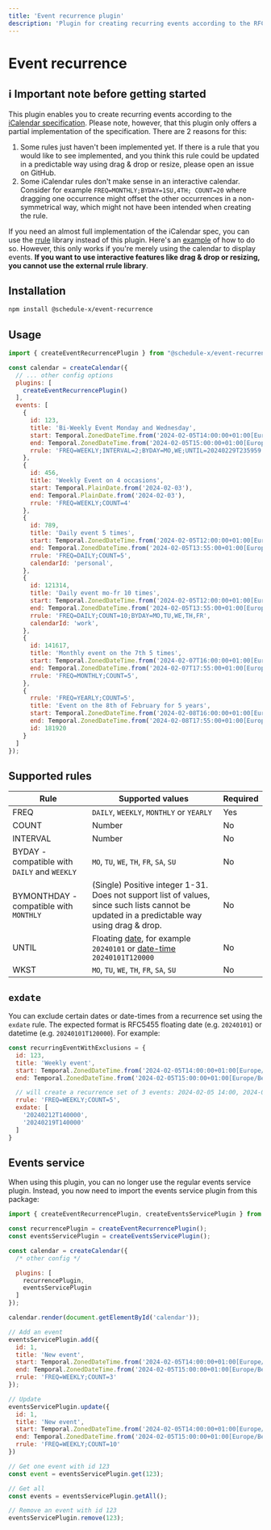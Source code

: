 ```yaml
---
title: 'Event recurrence plugin'
description: 'Plugin for creating recurring events according to the RFC5545 specification.'
---
```



# Event recurrence

## ℹ️ Important note before getting started

This plugin enables you to create recurring events according to the [iCalendar specification](https://datatracker.ietf.org/doc/html/rfc5545#section-3.3.10). Please note, however,
that
this plugin only offers a partial implementation of the specification. There are 2 reasons for this:

1. Some rules just haven't been implemented yet. If there is a rule that you would like to see implemented, and you
think this rule could be updated
in a predictable way using drag & drop or resize, please open an issue on GitHub.
2. Some iCalendar rules don't make sense in an interactive calendar. Consider for example `FREQ=MONTHLY;BYDAY=1SU,4TH;
COUNT=20` where dragging one occurrence might offset the other occurrences in a non-symmetrical way, which might not
have been intended when creating the rule.

If you need an almost full implementation of the iCalendar spec, you can use the [rrule](https://www.npmjs.com/package/rrule)
library instead of this plugin. Here's an [example](https://github.com/schedule-x/react-examples/blob/main/rrulejs/src/App.tsx) of how to do so. However, this only works if you're merely using the calendar to display events.
**If you want to use interactive features like drag & drop or resizing, you cannot use the external rrule library**.

## Installation

```sh copy
npm install @schedule-x/event-recurrence
```

## Usage

```js
import { createEventRecurrencePlugin } from "@schedule-x/event-recurrence";

const calendar = createCalendar({
  // ... other config options
  plugins: [
    createEventRecurrencePlugin()
  ],
  events: [
    {
      id: 123,
      title: 'Bi-Weekly Event Monday and Wednesday',
      start: Temporal.ZonedDateTime.from('2024-02-05T14:00:00+01:00[Europe/Berlin]'),
      end: Temporal.ZonedDateTime.from('2024-02-05T15:00:00+01:00[Europe/Berlin]'),
      rrule: 'FREQ=WEEKLY;INTERVAL=2;BYDAY=MO,WE;UNTIL=20240229T235959'
    },
    {
      id: 456,
      title: 'Weekly Event on 4 occasions',
      start: Temporal.PlainDate.from('2024-02-03'),
      end: Temporal.PlainDate.from('2024-02-03'),
      rrule: 'FREQ=WEEKLY;COUNT=4'
    },
    {
      id: 789,
      title: 'Daily event 5 times',
      start: Temporal.ZonedDateTime.from('2024-02-05T12:00:00+01:00[Europe/Berlin]'),
      end: Temporal.ZonedDateTime.from('2024-02-05T13:55:00+01:00[Europe/Berlin]'),
      rrule: 'FREQ=DAILY;COUNT=5',
      calendarId: 'personal',
    },
    {
      id: 121314,
      title: 'Daily event mo-fr 10 times',
      start: Temporal.ZonedDateTime.from('2024-02-05T12:00:00+01:00[Europe/Berlin]'),
      end: Temporal.ZonedDateTime.from('2024-02-05T13:55:00+01:00[Europe/Berlin]'),
      rrule: 'FREQ=DAILY;COUNT=10;BYDAY=MO,TU,WE,TH,FR',
      calendarId: 'work',
    },
    {
      id: 141617,
      title: 'Monthly event on the 7th 5 times',
      start: Temporal.ZonedDateTime.from('2024-02-07T16:00:00+01:00[Europe/Berlin]'),
      end: Temporal.ZonedDateTime.from('2024-02-07T17:55:00+01:00[Europe/Berlin]'),
      rrule: 'FREQ=MONTHLY;COUNT=5',
    },
    {
      rrule: 'FREQ=YEARLY;COUNT=5',
      title: 'Event on the 8th of February for 5 years',
      start: Temporal.ZonedDateTime.from('2024-02-08T16:00:00+01:00[Europe/Berlin]'),
      end: Temporal.ZonedDateTime.from('2024-02-08T17:55:00+01:00[Europe/Berlin]'),
      id: 181920
    }
  ]
});
```

## Supported rules

| Rule                                         | Supported values                                                                                                                                                                     | Required |
|----------------------------------------------|--------------------------------------------------------------------------------------------------------------------------------------------------------------------------------------|----------|
| FREQ                                         | `DAILY`, `WEEKLY`, `MONTHLY` or `YEARLY`                                                                                                                                             | Yes      |
| COUNT                                        | Number                                                                                                                                                                               | No       |
| INTERVAL                                     | Number                                                                                                                                                                               | No       |
| BYDAY - compatible with `DAILY` and `WEEKLY` | `MO`, `TU`, `WE`, `TH`, `FR`, `SA`, `SU`                                                                                                                                             | No       |
| BYMONTHDAY  - compatible with `MONTHLY`      | (Single) Positive integer 1-31. Does not support list of values, since such lists cannot be updated in a predictable way using drag & drop.                                          | No       |
| UNTIL                                        | Floating [date](https://www.rfc-editor.org/rfc/rfc5545#section-3.3.4), for example `20240101` or [date-time](https://www.rfc-editor.org/rfc/rfc5545#section-3.3.5) `20240101T120000` | No       |
| WKST                                         | `MO`, `TU`, `WE`, `TH`, `FR`, `SA`, `SU`                                                                                                                                             | No       |

## `exdate`

You can exclude certain dates or date-times from a recurrence set using the `exdate` rule. The expected format is RFC5455 floating date (e.g. `20240101`) or datetime (e.g. `20240101T120000`). For example:

```js
const recurringEventWithExclusions = {
  id: 123,
  title: 'Weekly event',
  start: Temporal.ZonedDateTime.from('2024-02-05T14:00:00+01:00[Europe/Berlin]'),
  end: Temporal.ZonedDateTime.from('2024-02-05T15:00:00+01:00[Europe/Berlin]'),

  // will create a recurrence set of 3 events: 2024-02-05 14:00, 2024-02-26 14:00, 2024-03-04 14:00
  rrule: 'FREQ=WEEKLY;COUNT=5',
  exdate: [
    '20240212T140000',
    '20240219T140000'
  ]
}
```

## Events service

When using this plugin, you can no longer use the regular events service plugin. Instead, you
now need to import the events service plugin from this package:

```js
import { createEventRecurrencePlugin, createEventsServicePlugin } from "@schedule-x/event-recurrence";

const recurrencePlugin = createEventRecurrencePlugin();
const eventsServicePlugin = createEventsServicePlugin();

const calendar = createCalendar({
  /* other config */

  plugins: [
    recurrencePlugin,
    eventsServicePlugin
  ]
});

calendar.render(document.getElementById('calendar'));

// Add an event
eventsServicePlugin.add({
  id: 1,
  title: 'New event',
  start: Temporal.ZonedDateTime.from('2024-02-05T14:00:00+01:00[Europe/Berlin]'),
  end: Temporal.ZonedDateTime.from('2024-02-05T15:00:00+01:00[Europe/Berlin]'),
  rrule: 'FREQ=WEEKLY;COUNT=3'
});

// Update
eventsServicePlugin.update({
  id: 1,
  title: 'New event',
  start: Temporal.ZonedDateTime.from('2024-02-05T14:00:00+01:00[Europe/Berlin]'),
  end: Temporal.ZonedDateTime.from('2024-02-05T15:00:00+01:00[Europe/Berlin]'),
  rrule: 'FREQ=WEEKLY;COUNT=10'
})

// Get one event with id 123
const event = eventsServicePlugin.get(123);

// Get all
const events = eventsServicePlugin.getAll();

// Remove an event with id 123
eventsServicePlugin.remove(123);
```


